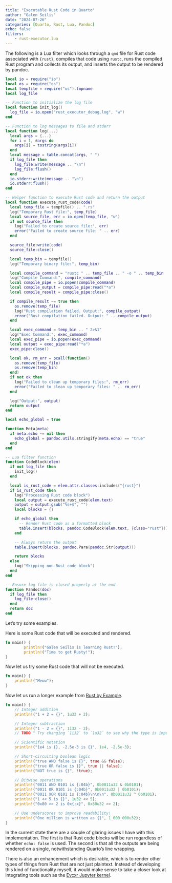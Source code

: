 ```yaml
---
title: "Executable Rust Code in Quarto"
author: "Galen Seilis"
date: "2024-07-26"
categories: [Quarto, Rust, Lua, Pandoc]
echo: false
filters:
    - rust-executor.lua
---
```


The following is a Lua filter which looks through a `qmd` file for Rust code associated with `{rust}`, compiles that code using `rustc`, runs the compiled Rust program and collects its output, and inserts the output to be rendered by pandoc.

```lua
local io = require("io")
local os = require("os")
local tempfile = require("os").tmpname
local log_file

-- Function to initialize the log file
local function init_log()
  log_file = io.open("rust_executor_debug.log", "w")
end

-- Function to log messages to file and stderr
local function log(...)
  local args = {...}
  for i = 1, #args do
    args[i] = tostring(args[i])
  end
  local message = table.concat(args, " ")
  if log_file then
    log_file:write(message .. "\n")
    log_file:flush()
  end
  io.stderr:write(message .. "\n")
  io.stderr:flush()
end

-- Helper function to execute Rust code and return the output
local function execute_rust_code(code)
  local temp_file = tempfile() .. ".rs"
  log("Temporary Rust file:", temp_file)
  local source_file, err = io.open(temp_file, "w")
  if not source_file then
    log("Failed to create source file:", err)
    error("Failed to create source file: " .. err)
  end

  source_file:write(code)
  source_file:close()

  local temp_bin = tempfile()
  log("Temporary binary file:", temp_bin)

  local compile_command = "rustc " .. temp_file .. " -o " .. temp_bin .. " 2>&1"
  log("Compile Command:", compile_command)
  local compile_pipe = io.popen(compile_command)
  local compile_output = compile_pipe:read("*a")
  local compile_result = compile_pipe:close()

  if compile_result ~= true then
    os.remove(temp_file)
    log("Rust compilation failed. Output:", compile_output)
    error("Rust compilation failed. Output: " .. compile_output)
  end

  local exec_command = temp_bin .. " 2>&1"
  log("Exec Command:", exec_command)
  local exec_pipe = io.popen(exec_command)
  local output = exec_pipe:read("*a")
  exec_pipe:close()

  local ok, rm_err = pcall(function()
    os.remove(temp_file)
    os.remove(temp_bin)
  end)
  if not ok then
    log("Failed to clean up temporary files:", rm_err)
    error("Failed to clean up temporary files: " .. rm_err)
  end

  log("Output:", output)
  return output
end

local echo_global = true

function Meta(meta)
  if meta.echo ~= nil then
    echo_global = pandoc.utils.stringify(meta.echo) == "true"
  end
end

-- Lua filter function
function CodeBlock(elem)
  if not log_file then
    init_log()
  end

  local is_rust_code = elem.attr.classes:includes("{rust}")
  if is_rust_code then
    log("Processing Rust code block")
    local output = execute_rust_code(elem.text)
    output = output:gsub("%s+$", "")
    local blocks = {}

    if echo_global then
      -- Render Rust code as a formatted block
      table.insert(blocks, pandoc.CodeBlock(elem.text, {class="rust"}))
    end

    -- Always return the output
    table.insert(blocks, pandoc.Para(pandoc.Str(output)))

    return blocks
  else
    log("Skipping non-Rust code block")
  end
end

-- Ensure log file is closed properly at the end
function Pandoc(doc)
  if log_file then
    log_file:close()
  end
  return doc
end
```

Let's try some examples.

Here is some Rust code that will be executed and rendered.

```rust
fn main() {
        println!("Galen Seilis is learning Rust!");
        println!("Time to get Rusty!");
}
```

Now let us try some Rust code that will not be executed.


```rust
fn main() {
    println!("Meow");
}
```

Now let us run a longer example from [Rust by Example](https://doc.rust-lang.org/rust-by-example/primitives/literals.html).

```rust
fn main() {
    // Integer addition
    println!("1 + 2 = {}", 1u32 + 2);

    // Integer subtraction
    println!("1 - 2 = {}", 1i32 - 2);
    // TODO ^ Try changing `1i32` to `1u32` to see why the type is important

    // Scientific notation
    println!("1e4 is {}, -2.5e-3 is {}", 1e4, -2.5e-3);

    // Short-circuiting boolean logic
    println!("true AND false is {}", true && false);
    println!("true OR false is {}", true || false);
    println!("NOT true is {}", !true);

    // Bitwise operations
    println!("0011 AND 0101 is {:04b}", 0b0011u32 & 0b0101);
    println!("0011 OR 0101 is {:04b}", 0b0011u32 | 0b0101);
    println!("0011 XOR 0101 is {:04b}\n\n\n", 0b0011u32 ^ 0b0101);
    println!("1 << 5 is {}", 1u32 << 5);
    println!("0x80 >> 2 is 0x{:x}", 0x80u32 >> 2);

    // Use underscores to improve readability!
    println!("One million is written as {}", 1_000_000u32);
}
```

In the current state there are a couple of glaring issues I have with this implementation. The first is that Rust code blocks will be run regardless of whether `echo: false` is used. The second is that all the outputs are being rendered on a single, notwithstanding Quarto's line wrapping. 

There is also an enhancement which is desirable, which is to render other types of things from Rust that are not just plaintext. Instead of developing this kind of functionality myself, it would make sense to take a closer look at integrating tools such as the [Evcxr Jupyter kernel](https://github.com/evcxr/evcxr/blob/main/evcxr_jupyter/README.md).
